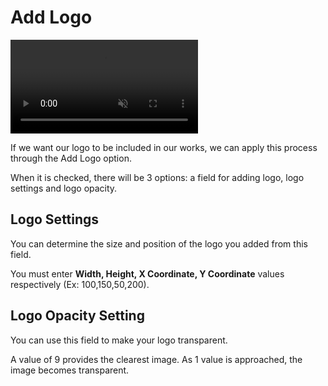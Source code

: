 # Add Logo


<video autoPlay muted loop controls>
  <source src="/logoekle.mp4" type="video/mp4" />
  Your browser does not support the video tag.
</video>

If we want our logo to be included in our works, we can apply this process through the Add Logo option.

When it is checked, there will be 3 options: a field for adding logo, logo settings and logo opacity.


## Logo Settings

You can determine the size and position of the logo you added from this field.

You must enter **Width, Height, X Coordinate, Y Coordinate** values respectively (Ex: 100,150,50,200).



## Logo Opacity Setting

You can use this field to make your logo transparent.

A value of 9 provides the clearest image. As 1 value is approached, the image becomes transparent.
